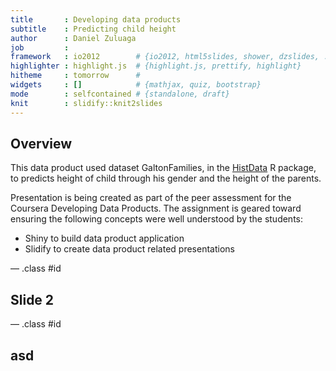 ```yaml
---
title       : Developing data products
subtitle    : Predicting child height
author      : Daniel Zuluaga
job         : 
framework   : io2012        # {io2012, html5slides, shower, dzslides, ...}
highlighter : highlight.js  # {highlight.js, prettify, highlight}
hitheme     : tomorrow      # 
widgets     : []            # {mathjax, quiz, bootstrap}
mode        : selfcontained # {standalone, draft}
knit        : slidify::knit2slides
---
```


## Overview

This data product used dataset GaltonFamilies, in the [HistData](https://cran.r-project.org/web/packages/HistData/) R package, to predicts height of child through his gender and the height of the parents.

Presentation is being created as part of the peer assessment for the Coursera Developing Data Products. The assignment is geared toward ensuring the following concepts were well understood by the students:

* Shiny to build data product application
* Slidify to create data product related presentations

--- .class #id 

## Slide 2

--- .class #id 

## asd